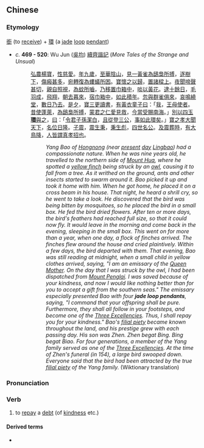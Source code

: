{{also|衔环}}
==Chinese==
{{zh-forms|s=衔环}}

===Etymology===
[[銜]] (to [[receive]]) + [[環]] (a [[jade]] [[loop]] [[pendant]])
* ''c.'' '''469 - 520''': Wu Jun ([[:zh:w:吳均|吳均]]) [[:zh:s:續齊諧記|續齊諧記]] (''More Tales of the Strange and Unsual'')
*: [[弘農]][[楊寶]]，[[性]][[慈愛]]。[[年]][[九]][[歲]]，[[至]][[華陰]][[山]]，[[見]][[一]][[黃雀]][[為]][[鴟梟]][[所]][[搏]]，[[逐]][[樹]][[下]]，[[傷瘢]][[甚]][[多]]，[[宛轉]][[復]][[為]][[螻蟻]][[所]][[困]]。[[寶]][[懷]][[之]][[以]][[歸]]，[[置]][[諸]][[樑]][[上]]。[[夜]][[聞]][[啼]][[聲]][[甚]][[切]]，[[親自]][[照]][[視]]，[[為]][[蚊]][[所]][[嚙]]，[[乃]][[移置]][[巾箱]][[中]]，[[啖]][[以]][[黃花]]。[[逮]][[十]][[餘]][[日]]，[[毛羽]][[成]]，[[飛翔]]，[[朝]][[去]][[暮]][[來]]，[[宿]][[巾箱]][[中]]，[[如此]][[積年]]。[[忽]][[與]][[群]][[雀]][[俱]][[來]]，[[哀]][[鳴]][[繞]][[堂]]，[[數]][[日]][[乃]][[去]]。[[是]][[夕]]，[[寶]][[三更]][[讀書]]，[[有]][[黃衣]][[童子]][[曰]]：「[[我]]，[[王母]][[使者]]。[[昔]][[使]][[蓬萊]]，[[為]][[鴟梟]][[所]][[搏]]，[[蒙]][[君]][[之]][[仁愛]][[見]][[救]]，[[今]][[當]][[受]][[賜]][[南海]]。」[[別]][[以]][[四]][[玉環|玉'''環''']][[與]][[之]]，[[曰]]：「[[令]][[君]][[子孫]][[潔白]]，[[且]][[從]][[登]][[三公]]，[[事]][[如此]][[環]][[矣]]。」[[寶]][[之]][[孝]][[大]][[聞]][[天下]]，[[名位]][[日]][[隆]]。[[子]][[震]]，[[震]][[生]][[秉]]，[[秉]][[生]][[彪]]，[[四]][[世]][[名]][[公]]。[[及]][[震]][[葬]][[時]]，[[有]][[大]][[鳥]][[降]]，[[人]][[皆]][[謂]][[真]][[孝]][[招]][[也]]。
*:: ''Yang Bao of [[w:Lingbao, Henan|Hongnong]] (near [[present]] [[day]] [[w:Lingbao, Henan|Lingbao]]) had a compassionate nature. When he was nine years old, he travelled to the northern side of [[w:Mount Hua|Mount Hua]], where he spotted a [[w:Eurasian Siskin|yellow finch]] being struck by an [[owl]], causing it to fall from a tree. As it writhed on the ground, ants and other insects started to swarm around it. Bao picked it up and took it home with him. When he got home, he placed it on a cross beam in his house. That night, he heard a shrill cry, so he went to take a look. He discovered that the bird was being bitten by mosquitoes, so he placed the bird in a small box. He fed the bird dried flowers. After ten or more days, the bird's feathers had reached full size, so that it could now fly. It would leave in the morning and come back in the evening, sleeping in the small box. This went on for more than a year, when one day, a flock of finches arrived. The finches flew around the house and cried plaintively. Within a few days, the bird departed with them. That evening, Bao was still reading at midnight, when a small child in yellow clothes arrived, saying, "I am an emissary of the [[w:Queen Mother of the West|Queen Mother]]. On the day that I was struck by the owl, I had been dispatched from [[w:Mount Penglai|Mount Penglai]]. I was saved because of your kindness, and now I would like nothing better than for you to accept a gift from the southern seas." The emissary especially presented Bao with four '''jade loop pendants''', saying, "I command that your offspring shall be pure. Furthermore, they shall all follow in your footsteps, and become one of the [[w:Three Excellencies|Three Excellencies]]. Thus, I shall repay you for your kindness." Bao's [[filial piety]] became known throughout the land, and his prestige grew with each passing day. His son was Zhen. Zhen begat Bing. Bing begat Biao. For four generations, a member of the Yang family served as one of the [[w:Three Excellencies|Three Excellencies]]. At the time of Zhen's funeral (in 154), a large bird swooped down. Everyone said that the bird had been attracted by the true [[filial piety]] of the Yang family.'' (Wiktionary translation)

===Pronunciation===
{{zh-pron
|m=xiánhuán
|cat=v
}}

===Verb===
{{zh-verb}}

# {{lb|zh|literary}} to [[repay]] a [[debt]] (of [[kindness]] etc.)

====Derived terms====
* {{zh-l|結草銜環}}